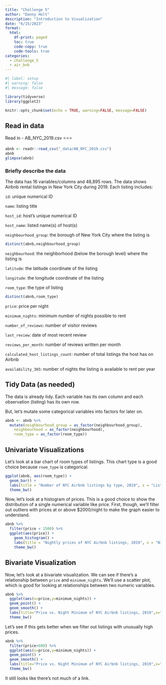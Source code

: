 ```yaml
---
title: "Challenge 5"
author: "Danny Holt"
description: "Introduction to Visualization"
date: "6/15/2023"
format:
  html:
    df-print: paged
    toc: true
    code-copy: true
    code-tools: true
categories:
  - challenge_5
  - air_bnb
---
```


```r
#| label: setup
#| warning: false
#| message: false

library(tidyverse)
library(ggplot2)

knitr::opts_chunk$set(echo = TRUE, warning=FALSE, message=FALSE)
```

## Read in data

Read in
-   AB_NYC_2019.csv ⭐⭐⭐

```r
abnb <- readr::read_csv("_data/AB_NYC_2019.csv")
abnb
glimpse(abnb)
```

### Briefly describe the data
The data has 16 variables/columns and 48,895 rows. The data shows Airbnb rental listings in New York City during 2019.
Each listing includes:

`id`: unique numerical ID

`name`: listing title

`host_id`: host's unique numerical ID

`host_name`: listed name(s) of host(s)

`neighbourhood_group`: the borough of New York City where the listing is
```r
distinct(abnb,neighbourhood_group)
```

`neighbourhood`: the neighborhood (below the borough level) where the listing is

`latitude`: the latitude coordinate of the listing

`longitude`: the longitude coordinate of the listing

`room_type`: the type of listing
```r
distinct(abnb,room_type)
```

`price`: price per night

`minimum_nights`: minimum number of nights possible to rent

`number_of_reviews`: number of visitor reviews

`last_review`: date of most recent review

`reviews_per_month`: number of reviews written per month

`calculated_host_listings_count`: number of total listings the host has on Airbnb

`availability_365`: number of nights the listing is available to rent per year

## Tidy Data (as needed)

The data is already tidy. Each variable has its own column and each observation (listing) has its own row.

But, let's mutate some categorical variables into factors for later on.
```r
abnb <- abnb %>%
  mutate(neighbourhood_group = as_factor(neighbourhood_group),
    neighbourhood = as_factor(neighbourhood),
    room_type = as_factor(room_type))
```

## Univariate Visualizations
Let's look at a bar chart of room types of listings. This chart type is a good choice because `room_type` is categorical.
```r
ggplot(abnb, aes(room_type)) +
  geom_bar() +
  labs(title = "Number of NYC Airbnb listings by type, 2019", x = "Listing type", y = "Amount") +
  theme_bw()
```

Now, let's look at a histogram of prices. This is a good choice to show the distribution of a single numerical variable like price. First, though, we'll filter out outliers with prices at or above $2000/night to make the graph easier to understand.
```r
abnb %>%
  filter(price < 1500) %>%
  ggplot(aes(price)) +
    geom_histogram() +
    labs(title = "Nightly prices of NYC Airbnb listings, 2019", x = "Nightly price, $", y = "Amount of listings") +
    theme_bw()
```

## Bivariate Visualization
Now, let's look at a bivariate visualization. We can see if there's a relationship between `price` and `minimum_nights`. We'll use a scatter plot, which is good for looking at relationships between two numeric variables.
```r
abnb %>%
  ggplot(aes(x=price,y=minimum_nights)) +
  geom_point() +
  geom_smooth() +
  labs(title="Price vs. Night Minimum of NYC Airbnb listings, 2019",x="Nightly price, $",y="Minimum # of nights allowed to rent") +
  theme_bw()
```

Let's see if this gets better when we filter out listings with unusually high prices.
```r
abnb %>%
  filter(price<600) %>%
  ggplot(aes(x=price,y=minimum_nights)) +
  geom_point() +
  geom_smooth() +
  labs(title="Price vs. Night Minimum of NYC Airbnb listings, 2019",x="Nightly price, $",y="Minimum # of nights allowed to rent") +
  theme_bw()
```
It still looks like there's not much of a link.
